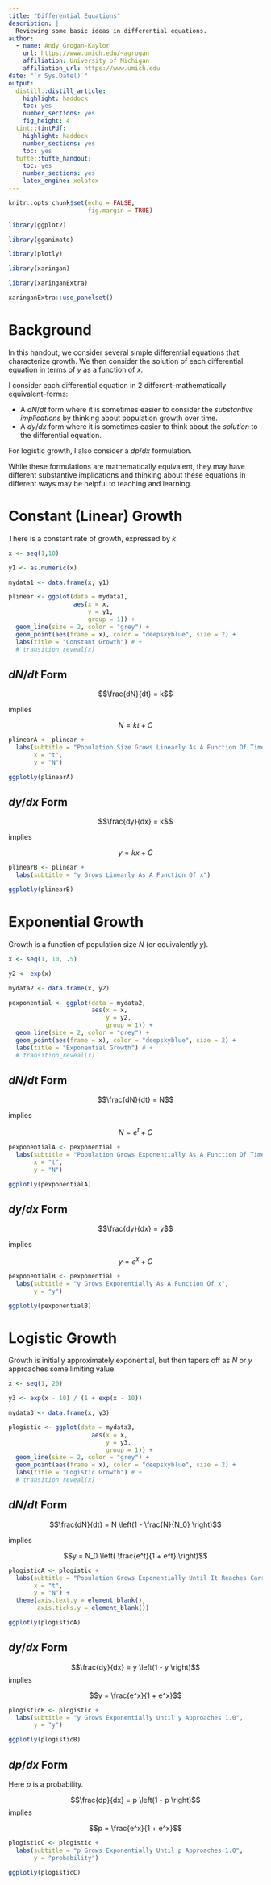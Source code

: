 ```yaml
---
title: "Differential Equations"
description: |
  Reviewing some basic ideas in differential equations.
author:
  - name: Andy Grogan-Kaylor 
    url: https://www.umich.edu/~agrogan
    affiliation: University of Michigan
    affiliation_url: https://www.umich.edu
date: "`r Sys.Date()`"
output:
  distill::distill_article:
    highlight: haddock
    toc: yes
    number_sections: yes
    fig_height: 4
  tint::tintPdf:
    highlight: haddock
    number_sections: yes
    toc: yes
  tufte::tufte_handout:
    toc: yes
    number_sections: yes
    latex_engine: xelatex
---
```


```r

knitr::opts_chunk$set(echo = FALSE,
                      fig.margin = TRUE)

library(ggplot2)

library(gganimate)

library(plotly)

library(xaringan)

library(xaringanExtra)

xaringanExtra::use_panelset()


```


# Background

In this handout, we consider several simple differential equations that characterize growth. We then consider the solution of each differential equation in terms of $y$ as a function of $x$.

I consider each differential equation in 2 different--mathematically equivalent--forms: 

* A $dN/dt$ form where it is sometimes easier to consider the *substantive implications* by thinking about population growth over time.
* A $dy/dx$ form where it is sometimes easier to think about the *solution* to the differential equation.

For logistic growth, I also consider a $dp/dx$ formulation.

While these formulations are mathematically equivalent, they may have different substantive implications and thinking about these equations in different ways may be helpful to teaching and learning.

# Constant (Linear) Growth

There is a constant rate of growth, expressed by $k$.

```r

x <- seq(1,10)

y1 <- as.numeric(x)

mydata1 <- data.frame(x, y1)

plinear <- ggplot(data = mydata1,
                  aes(x = x,
                      y = y1,
                      group = 1)) +
  geom_line(size = 2, color = "grey") +
  geom_point(aes(frame = x), color = "deepskyblue", size = 2) +
  labs(title = "Constant Growth") # +
  # transition_reveal(x)

```

::::: {.panelset}

::: {.panel}

## $dN/dt$ Form {.panel-name}

$$\frac{dN}{dt} = k$$ 

implies 

$$N = kt + C$$

```r

plinearA <- plinear + 
  labs(subtitle = "Population Size Grows Linearly As A Function Of Time",
       x = "t", 
       y = "N")

ggplotly(plinearA)

```

:::

::: {.panel}

## $dy/dx$ Form {.panel-name}

$$\frac{dy}{dx} = k$$ 

implies 

$$y = kx + C$$

```r

plinearB <- plinear + 
  labs(subtitle = "y Grows Linearly As A Function Of x")

ggplotly(plinearB)

```

:::

:::::

# Exponential Growth

Growth is a function of population size $N$ (or equivalently $y$).

```r

x <- seq(1, 10, .5)

y2 <- exp(x)

mydata2 <- data.frame(x, y2)

pexponential <- ggplot(data = mydata2,
                       aes(x = x,
                           y = y2,
                           group = 1)) +
  geom_line(size = 2, color = "grey") +
  geom_point(aes(frame = x), color = "deepskyblue", size = 2) +
  labs(title = "Exponential Growth") # +
  # transition_reveal(x)


```

::::: {.panelset}

::: {.panel}

## $dN/dt$ Form {.panel-name}

$$\frac{dN}{dt} = N$$

implies

$$N = e^t + C$$

```r

pexponentialA <- pexponential + 
  labs(subtitle = "Population Grows Exponentially As A Function Of Time",
       x = "t", 
       y = "N")

ggplotly(pexponentialA)

```

:::

::: {.panel}

## $dy/dx$ Form {.panel-name}

$$\frac{dy}{dx} = y$$

implies

$$y = e^x + C$$

```r

pexponentialB <- pexponential + 
  labs(subtitle = "y Grows Exponentially As A Function Of x",
       y = "y")

ggplotly(pexponentialB)

```

:::

:::::

# Logistic Growth

Growth is initially approximately exponential, but then tapers off as $N$ or $y$ approaches some limiting value.

```r

x <- seq(1, 20)

y3 <- exp(x - 10) / (1 + exp(x - 10))

mydata3 <- data.frame(x, y3)

plogistic <- ggplot(data = mydata3,
                       aes(x = x,
                           y = y3,
                           group = 1)) +
  geom_line(size = 2, color = "grey") +
  geom_point(aes(frame = x), color = "deepskyblue", size = 2) +
  labs(title = "Logistic Growth") # +
  # transition_reveal(x)


```


::::: {.panelset}

::: {.panel}

## $dN/dt$ Form {.panel-name}

$$\frac{dN}{dt} = N \left(1 - \frac{N}{N_0} \right)$$

implies

$$y = N_0 \left( \frac{e^t}{1 + e^t} \right)$$

```r

plogisticA <- plogistic + 
  labs(subtitle = "Population Grows Exponentially Until It Reaches Carrying Capacity",
       x = "t", 
       y = "N") +
  theme(axis.text.y = element_blank(),
        axis.ticks.y = element_blank())

ggplotly(plogisticA)

```

:::

::: {.panel}

## $dy/dx$ Form {.panel-name}

$$\frac{dy}{dx} = y \left(1 - y \right)$$
implies

$$y = \frac{e^x}{1 + e^x}$$

```r

plogisticB <- plogistic + 
  labs(subtitle = "y Grows Exponentially Until y Approaches 1.0",
       y = "y")

ggplotly(plogisticB)

```

:::

::: {.panel}

## $dp/dx$ Form {.panel-name}

Here $p$ is a probability.

$$\frac{dp}{dx} = p \left(1 - p \right)$$
implies

$$p = \frac{e^x}{1 + e^x}$$

```r

plogisticC <- plogistic + 
  labs(subtitle = "p Grows Exponentially Until p Approaches 1.0",
       y = "probability")

ggplotly(plogisticC)

```

:::

:::::
